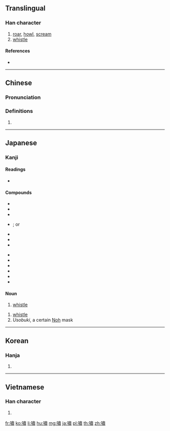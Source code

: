 {{also|啸|嘨}}
==Translingual==

===Han character===
{{Han char|rn=30|rad=口|as=12|sn=15|four=65027|canj=RLX|ids=⿰口肅}}

# [[roar]], [[howl]], [[scream]]
# [[whistle]]

====References====
* {{Han ref|kx=0206.320|dkj=04246|dj=0429.310|hdz=10694.110|uh=562F|ud=22063|bh=BC53|bd=48211}}

----

==Chinese==
{{zh-forms|s=啸}}

===Pronunciation===
{{zh-pron
|m=xiào
|c=cik1,siu3
|h=pfs=
|md=
|mn=
|w=
|mc=y
|oc=y
|cat=
}}

===Definitions===
{{zh-hanzi}}

# {{rfdef|lang=zh}}

----

==Japanese==

===Kanji===
{{ja-kanji|grade=|rs=口12}}

====Readings====
* {{ja-readings|on=[[しょう]] (shō)|kanon=[[しつ]] (shitsu)|goon=[[しち]] (shichi)|kun=[[うそぶく]] (usobuku)}}

====Compounds====
{{der-top|Compounds with 嘯}}
{{top2}}
* {{ja-r|嘯吹|うそふき}}
* {{ja-r|嘯笛|うそぶえ}}
* {{ja-r|息嘯|おきそ}}
* {{ja-r|海嘯|かいしょう}}; or {{ja-r|海嘯|つなみ}}
* {{ja-r|木下長嘯子|きのしたちょうしょうし}}
* {{ja-r|吟嘯|ぎんしょう}}
* {{ja-r|虎嘯|こしょう}}
{{mid2}}
* {{ja-r|嘯山|しょうざん}}
* {{ja-r|嘯聚|しょうしゅ}}
* {{ja-r|嘯集|しょうしゅう}}
* {{ja-r|嘯風弄月|しょうふうろうげつ}}
* {{ja-r|空嘯|そらうそ}}
* {{ja-r|長嘯|ちょうしょう}}
{{bottom}}
{{der-bottom}}

====Noun====
{{ja-noun|うそ}}
# [[whistle]]

{{ja-noun|うそぶき}}
# [[whistle]]
# ''Usobuki'', a certain [[w:Noh|Noh]] mask

----

==Korean==

===Hanja===
{{ko-hanja|hangeul=소|rv=so|mr=so}}

# {{defn|lang=ko|sort=口12}}

----

==Vietnamese==

===Han character===
{{vi-hantu|[[khiếu]]|rs=口12}}

# {{defn|lang=vi|sort=口12}}

[[fr:嘯]]
[[ko:嘯]]
[[li:嘯]]
[[hu:嘯]]
[[mg:嘯]]
[[ja:嘯]]
[[pl:嘯]]
[[th:嘯]]
[[zh:嘯]]